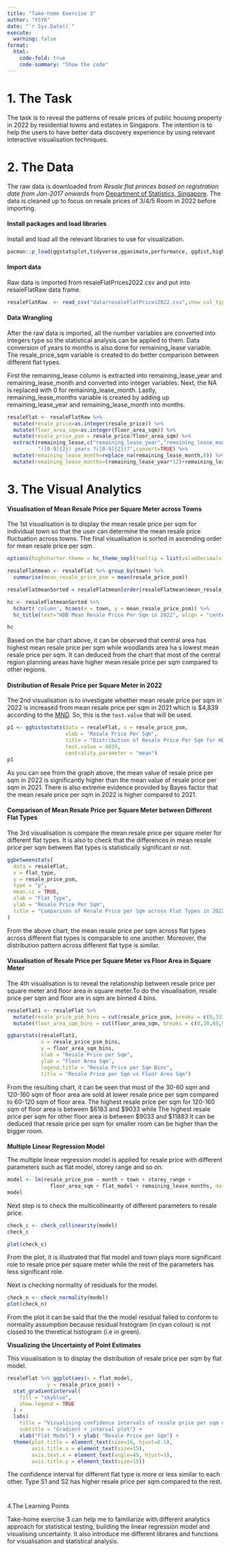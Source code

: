 ```yaml
---
title: "Take-home Exercise 3"
author: "YSYK"
date: "`r Sys.Date()`"
execute: 
  warning: false
format:
  html:
    code-fold: true
    code-summary: "Show the code"
---
```


# 1. The Task

The task is to reveal the patterns of resale prices of public housing property in 2022 by residential towns and estates in Singapore. The intention is to help the users to have better data discovery experience by using relevant interactive visualisation techniques.

# 2. The Data

The raw data is downloaded from *Resale flat princes based on registration date from Jan-2017 onwards* from [Department of Statistics, Singapore](https://www.singstat.gov.sg/). The data is cleaned up to focus on resale prices of 3/4/5 Room in 2022 before importing.

#### Install packages and load libraries

Install and load all the relevant libraries to use for visualization.

```r
pacman::p_load(ggstatsplot,tidyverse,gganimate,performance, ggdist,highcharter,patchwork)
```

#### Import data

Raw data is imported from resaleFlatPrices2022.csv and put into resaleFlatRaw data frame.

```r
resaleFlatRaw  <- read_csv("data/resaleFlatPrices2022.csv",show_col_types = FALSE) 

```

#### Data Wrangling

After the raw data is imported, all the number variables are converted into integers type so the statistical analysis can be applied to them. Data conversion of years to months is also done for remaining_lease variable. The resale_price_sqm variable is created to do better comparison between different flat types.

First the remaining_lease column is extracted into remaining_lease_year and remaining_lease_month and converted into integer variables. Next, the NA is replaced with 0 for remaining_lease_month. Lastly, remaining_lease_months variable is created by adding up remaining_lease_year and remaining_lease_month into months.

```r
resaleFlat <- resaleFlatRaw %>% 
  mutate(resale_price=as.integer(resale_price)) %>% 
  mutate(floor_area_sqm=as.integer(floor_area_sqm)) %>% 
  mutate(resale_price_psm = resale_price/floor_area_sqm) %>%
  extract(remaining_lease,c("remaining_lease_year","remaining_lease_month"),
          "([0-9]{2}) years ?([0-9]{2})?",convert=TRUE) %>% 
  mutate(remaining_lease_month=replace_na(remaining_lease_month,0)) %>% 
  mutate(remaining_lease_months=(remaining_lease_year*12)+remaining_lease_month)     %>% select(-c(remaining_lease_year,remaining_lease_month))
```

# 3. The Visual Analytics

#### Visualisation of Mean Resale Price per Square Meter across Towns

The 1st visualisation is to display the mean resale price per sqm for individual town so that the user can determine the mean resale price fluctuation across towns. The final visualisation is sorted in ascending order for mean resale price per sqm.

```r
options(highcharter.theme = hc_theme_smpl(tooltip = list(valueDecimals = 2)))

resaleFlatmean <- resaleFlat %>% group_by(town) %>% 
  summarise(mean_resale_price_psm = mean(resale_price_psm))

resaleFlatmeanSorted = resaleFlatmean[order(resaleFlatmean$mean_resale_price_psm),]

hc <- resaleFlatmeanSorted %>% 
  hchart('column', hcaes(x = town, y = mean_resale_price_psm)) %>% 
  hc_title(text="HDB Mean Resale Price Per Sqm in 2022", align = "center")

hc
```

Based on the bar chart above, it can be observed that central area has highest mean resale price per sqm while woodlands area ha s lowest mean resale price per sqm. It can deduced from the chart that most of the central region planning areas have higher mean resale price per sqm compared to other regions.

#### Distribution of Resale Price per Square Meter in 2022

The 2nd visualisation is to investigate whether mean resale price per sqm in 2022 is increased from mean resale price per sqm in 2021 which is \$4,839 according to the [MND](https://www.mnd.gov.sg/newsroom/parliament-matters/q-as/view/written-answer-by-ministry-of-national-development-on-the-increase-in-resale-hdb-prices-per-square-foot-excluding-resale-of-flats-under-the-design-build-and-sell-scheme-in-the-past-five-years#:~:text=The%20median%20HDB%20resale%20flat%20price%20per%20square%20metre%20was,2020%20and%20%244%2C839%20in%202021.). So, this is the `test.value` that will be used.

```r
p1 <- gghistostats(data = resaleFlat, x = resale_price_psm, 
                   xlab = "Resale Price Per Sqm", 
                   title = "Distribution of Resale Price Per Sqm for HDB in 2022", 
                   test.value = 4839,
                   centrality.parameter = "mean")
p1
```

As you can see from the graph above, the mean value of resale price per sqm in 2022 is significantly higher than the mean value of resale price per sqm in 2021. There is also extreme evidence provided by Bayes factor that the mean resale price per sqm in 2022 is higher compared to 2021.

#### Comparison of Mean Resale Price per Square Meter between Different Flat Types

The 3rd visualisation is compare the mean resale price per square meter for different flat types. It is also to check that the differences in mean resale price per sqm between flat types is statistically significant or not.

```r
ggbetweenstats(
  data = resaleFlat,
  x = flat_type, 
  y = resale_price_psm,
  type = "p",
  mean.ci = TRUE,
  xlab = "Flat Type", 
  ylab = "Resale Price Per Sqm",
  title = "Comparison of Resale Price per Sqm across Flat Types in 2022"
)
```

From the above chart, the mean resale price per sqm across flat types across different flat types is comparable to one another. Moreover, the distribution pattern across different flat type is similar.

#### Visualisation of Resale Price per Square Meter vs Floor Area in Square Meter

The 4th visualisation is to reveal the relationship between resale price per square meter and floor area in square meter.To do the visualisation, resale price per sqm and floor are in sqm are binned 4 bins.

```r
resaleFlat1 <- resaleFlat %>% 
  mutate(resale_price_psm_bins = cut(resale_price_psm, breaks = c(0,3333,6183,9033,11883,14733))) %>% 
  mutate(floor_area_sqm_bins = cut(floor_area_sqm, breaks = c(0,30,60,90,120,160)))

ggbarstats(resaleFlat1, 
           x = resale_price_psm_bins, 
           y = floor_area_sqm_bins, 
           xlab = "Resale Price per Sqm",
           ylab = "Floor Area Sqm",
           legend.title = "Resale Price per Sqm Bins",
           title = "Resale Price per Sqm vs Floor Area Sqm")

```

From the resulting chart, it can be seen that most of the 30-60 sqm and 120-160 sqm of floor area are sold at lower resale price per sqm compared to 60-120 sqm of floor area. The highest resale price per sqm for 120-160 sqm of floor area is between \$6183 and \$9033 while The highest resale price per sqm for other floor area is between \$9033 and \$11883 It can be deduced that resale price per sqm for smaller room can be higher than the bigger room.

#### 

**Multiple Linear Regression Model**

The multiple linear regression model is applied for resale price with different parameters such as flat model, storey range and so on.

```r
model <- lm(resale_price_psm ~ month + town + storey_range + 
              floor_area_sqm + flat_model + remaining_lease_months, data = resaleFlat)
model
```

Next step is to check the multicollinearity of different parameters to resale price.

```r
check_c <- check_collinearity(model)
check_c
```

```r
plot(check_c)
```

From the plot, it is illustrated that flat model and town plays more significant role to resale price per square meter while the rest of the parameters has less significant role.

Next is checking normality of residuals for the model.

```r
check_n <- check_normality(model)
plot(check_n)
```

From the plot it can be said that the the model residual failed to conform to normality assumption because residual histogram (in cyan colour) is not closed to the theretical histogram (i.e in green).

**Visualizing the Uncertainty of Point Estimates**

This visualisation is to display the distribution of resale price per sqm by flat model.

```r
resaleFlat %>% ggplot(aes(x = flat_model, 
             y = resale_price_psm)) +
  stat_gradientinterval(   
    fill = "skyblue",      
    show.legend = TRUE     
  ) +                        
  labs(
    title = "Visualising confidence intervals of resale price per sqm of HDB in 2022",
    subtitle = "Gradient + interval plot") +
    xlab("Flat Model") + ylab( "Resale Price per Sqm") +
  theme(plot.title = element_text(size=16, hjust=0.5),
        axis.title.x = element_text(size=15),
        axis.text.x = element_text(angle=45, hjust=1),
        axis.title.y = element_text(size=15))  

```

The confidence interval for different flat type is more or less similar to each other. Type S1 and S2 has higher resale price per sqm compared to the rest.

# 
4.The Learning Points

Take-home exercise 3 can help me to familiarize with different analytics approach for statistical testing, building the linear regression model and visualising uncertainty. It also introduce me different librares and functions for visualisation and statistical analysis.
